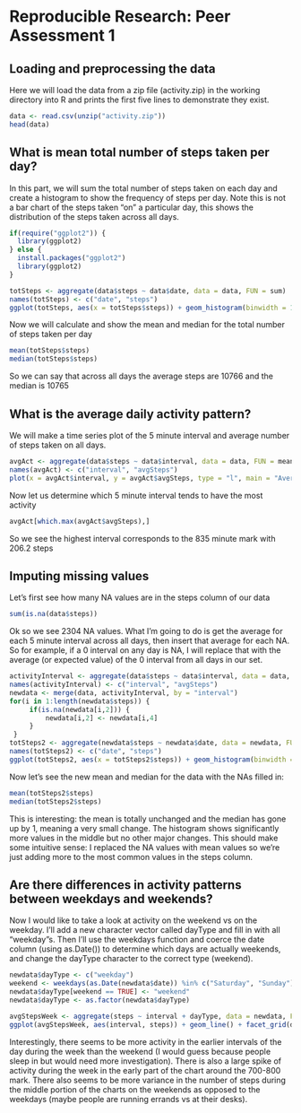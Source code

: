 
# Reproducible Research: Peer Assessment 1


## Loading and preprocessing the data


Here we will load the data from a zip file (activity.zip) in the working directory into R and prints the first five lines to demonstrate they exist.

```r
data <- read.csv(unzip("activity.zip"))
head(data)
```


## What is mean total number of steps taken per day?


In this part, we will sum the total number of steps taken on each day and create a histogram to show the frequency of steps per day. Note this is not a bar chart of the steps taken "on" a particular day, this shows the distribution of the steps taken across all days. 

```r
if(require("ggplot2")) {
  library(ggplot2)
} else {
  install.packages("ggplot2")
  library(ggplot2)
}

totSteps <- aggregate(data$steps ~ data$date, data = data, FUN = sum)
names(totSteps) <- c("date", "steps")
ggplot(totSteps, aes(x = totSteps$steps)) + geom_histogram(binwidth = 1000) + xlab("Total number of steps taken per day") +ggtitle("Total Steps Taken")
```

Now we will calculate and show the mean and median for the total number of steps taken per day

```r
mean(totSteps$steps)
median(totSteps$steps)
```

So we can say that across all days the average steps are 10766 and the median is 10765

## What is the average daily activity pattern?


We will make a time series plot of the 5 minute interval and average number of steps taken on all days. 

```r
avgAct <- aggregate(data$steps ~ data$interval, data = data, FUN = mean)
names(avgAct) <- c("interval", "avgSteps")
plot(x = avgAct$interval, y = avgAct$avgSteps, type = "l", main = "Average Activity at 5 minute Intervals", xlab = "5- min interval", ylab = "Average steps taken (averaged across all days)")
```

Now let us determine which 5 minute interval tends to have the most activity

```r
avgAct[which.max(avgAct$avgSteps),]
```

So we see the highest interval corresponds to the 835 minute mark with 206.2 steps

## Imputing missing values

Let's first see how many NA values are in the steps column of our data

```r
sum(is.na(data$steps))
```

Ok so we see 2304 NA values. What I'm going to do is get the average for each 5 minute interval across all days, then insert that average for each NA. So for example, if a 0 interval on any day is NA, I will replace that with the average (or expected value) of the 0 interval from all days in our set. 

```r
activityInterval <- aggregate(data$steps ~ data$interval, data = data, FUN = mean)
names(activityInterval) <- c("interval", "avgSteps")
newdata <- merge(data, activityInterval, by = "interval")
for(i in 1:length(newdata$steps)) {
     if(is.na(newdata[i,2])) {
         newdata[i,2] <- newdata[i,4]
     }
 }
totSteps2 <- aggregate(newdata$steps ~ newdata$date, data = newdata, FUN = sum)
names(totSteps2) <- c("date", "steps")
ggplot(totSteps2, aes(x = totSteps2$steps)) + geom_histogram(binwidth = 1000) + xlab("Total number of steps taken per day") +ggtitle("Total Steps Taken With NAs")
```

Now let's see the new mean and median for the data with the NAs filled in: 

```r
mean(totSteps2$steps)
median(totSteps2$steps)
```

This is interesting: the mean is totally unchanged and the median has gone up by 1, meaning a very small change. The histogram shows significantly more values in the middle but no other major changes. This should make some intuitive sense: I replaced the NA values with mean values so we're just adding more to the most common values in the steps column. 


## Are there differences in activity patterns between weekdays and weekends?

Now I would like to take a look at activity on the weekend vs on the weekday. I'll add a new character vector called dayType and fill in with all "weekday"s. Then I'll use the weekdays function and coerce the date column (using as.Date()) to determine which days are actually weekends, and change the dayType character to the correct type (weekend).

```r
newdata$dayType <- c("weekday")
weekend <- weekdays(as.Date(newdata$date)) %in% c("Saturday", "Sunday")
newdata$dayType[weekend == TRUE] <- "weekend"
newdata$dayType <- as.factor(newdata$dayType)
```

```r
avgStepsWeek <- aggregate(steps ~ interval + dayType, data = newdata, FUN = mean)
ggplot(avgStepsWeek, aes(interval, steps)) + geom_line() + facet_grid(dayType~.) + xlab("5 min interval") + ylab("Number of steps") + ggtitle("Average steps taken at 5 min intervals on weekdays vs weekends")
```

Interestingly, there seems to be more activity in the earlier intervals of the day during the week than the weekend (I would guess because people sleep in but would need more investigation). There is also a large spike of activity during the week in the early part of the chart around the 700-800 mark. There also seems to be more variance in the number of steps during the middle portion of the charts on the weekends as opposed to the weekdays (maybe people are running errands vs at their desks). 